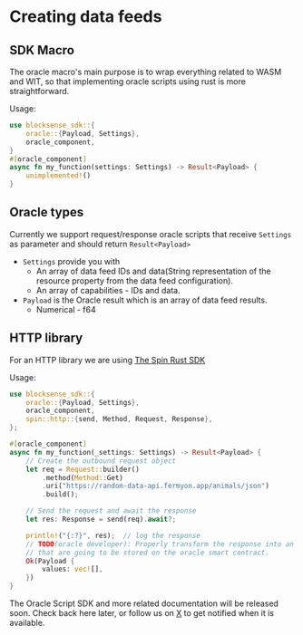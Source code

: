 # Creating data feeds

## SDK Macro

The oracle macro's main purpose is to wrap everything related to WASM and WIT, so that implementing
oracle scripts using rust is more straightforward.

Usage:

```rust
use blocksense_sdk::{
    oracle::{Payload, Settings},
    oracle_component,
}
#[oracle_component]
async fn my_function(settings: Settings) -> Result<Payload> {
    unimplemented!()
}
```

## Oracle types

Currently we support request/response oracle scripts that receive `Settings` as parameter and should return
`Result<Payload>`

- `Settings` provide you with
    - An array of data feed IDs and data(String representation of the resource property from the data feed configuration).
    - An array of capabilities - IDs and data.
- `Payload` is the Oracle result which is an array of data feed results.
    - Numerical - f64

## HTTP library

For an HTTP library we are using [The Spin Rust SDK](https://github.com/fermyon/spin-rust-sdk/tree/main)

Usage:

```rust
use blocksense_sdk::{
    oracle::{Payload, Settings},
    oracle_component,
    spin::http::{send, Method, Request, Response},
};

#[oracle_component]
async fn my_function(_settings: Settings) -> Result<Payload> {
    // Create the outbound request object
    let req = Request::builder()
        .method(Method::Get)
        .uri("https://random-data-api.fermyon.app/animals/json")
        .build();

    // Send the request and await the response
    let res: Response = send(req).await?;

    println!("{:?}", res);  // log the response
    // TODO(oracle developer): Properly transform the response into an array of data feeds results
    // that are going to be stored on the oracle smart contract.
    Ok(Payload {
        values: vec![],
    })
}
```

The Oracle Script SDK and more related documentation will be released soon. Check back here later, or follow us on [X](https://x.com/blocksense_) to get notified when it is available.
